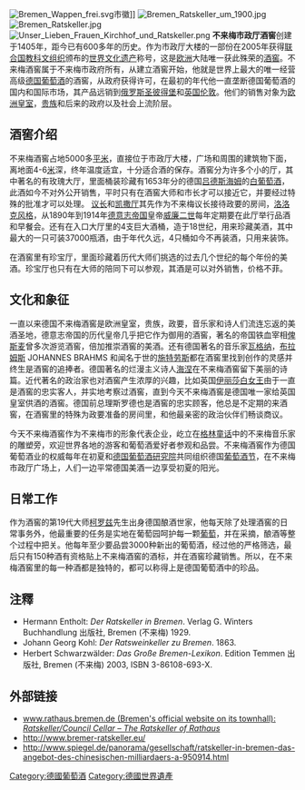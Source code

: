 [[File:Bremen_Wappen_frei.svg|thumb]]市徽]]
[[File:Bremen_Ratskeller_um_1900.jpg|right]]
[[File:Bremen_Ratskeller.jpg|right]]
[[File:Unser_Lieben_Frauen_Kirchhof_und_Ratskeller.png|right]]
'''不来梅市政厅酒窖'''创建于1405年，距今已有600多年的历史。作为市政厅大楼的一部份在2005年获得[[联合国教科文组织|联合国教科文组织]]颁布的[[世界文化遗产|世界文化遗产]]称号，这是[[欧洲|欧洲]]大陆唯一获此殊荣的[[酒窖|酒窖]]。不来梅酒窖属于不来梅市政府所有，从建立酒窖开始，他就是世界上最大的唯一经营高级[[德国|德国]][[葡萄酒|葡萄酒]]的酒窖，从政府获得许可，在最初的年代他一直垄断德国葡萄酒的国内和国际市场，其产品远销到[[俄罗斯|俄罗斯]][[圣彼得堡|圣彼得堡]]和[[英国|英国]][[伦敦|伦敦]]。他们的销售对象为[[欧洲皇室|欧洲皇室]]，[[贵族|贵族]]和后来的政府以及社会上流阶层。

==酒窖介绍==
不来梅酒窖占地5000多[[平米|平米]]，直接位于市政厅大楼，广场和周围的建筑物下面，离地面4-6[[米_(單位)|米]]深，终年温度适宜，十分适合酒的保存。酒窖分为许多个小的厅，其中著名的有玫瑰大厅，里面桶装珍藏有1653年分的德国[[吕德斯海姆|吕德斯海姆]]的[[白葡萄酒|白葡萄酒]]，此酒如今不对外公开销售，平时只有在酒窖大师和市长才可以接近它，并要经过特殊的批准才可以处理。 [[议长|议长]]和[[凯撒厅|凯撒厅]]其先作为不来梅议长接待政要的房间，[[洛洛克风格|洛洛克风格]]，从1890年到1914年[[德意志帝国|德意志帝国]]皇帝[[威廉二世_(德国)|威廉二世]]每年定期要在此厅举行品酒和早餐会。还有在入口大厅里的4支巨大酒桶，造于18世纪，用来珍藏美酒，其中最大的一只可装37000瓶酒，由于年代久远，4只桶如今不再装酒，只用来装饰。 

在酒窖里有珍宝厅，里面珍藏着历代大师们挑选的过去几个世纪的每个年份的美酒。珍宝厅也只有在大师的陪同下可以参观，其酒是可以对外销售，价格不菲。

==文化和象征==
一直以来德国不来梅酒窖是欧洲皇室，贵族，政要，音乐家和诗人们流连忘返的美酒圣地，德意志帝国的历代皇帝几乎把它作为御用的酒窖，著名的帝国铁血宰相[[俾斯麦|俾斯麦]]曾多次游览酒窖，倍加推崇酒窖的美酒。还有德国著名的音乐家[[瓦格纳|瓦格纳]]，[[布拉姆斯|布拉姆斯]] JOHANNES BRAHMS 和闻名于世的[[施特劳斯|施特劳斯]]都在酒窖里找到创作的灵感并终生是酒窖的追捧者。德国著名的烂漫主义诗人[[海涅|海涅]]在不来梅酒窖留下美丽的诗篇。近代著名的政治家也对酒窖产生浓厚的兴趣，比如英国[[伊丽莎白女王|伊丽莎白女王]]由于一直是酒窖的忠实客人，并实地考察过酒窖，直到今天不来梅酒窖是德国唯一家给英国皇室供酒的酒窖。德国前总理斯罗德也是酒窖的忠实顾客，他总是不定期的来酒窖，在酒窖里的特殊为政要准备的房间里，和他最亲密的政治伙伴们畅谈商议。

今天不来梅酒窖作为不来梅市的形象代表企业，屹立在[[格林童话|格林童话]]中的不来梅音乐家的雕塑旁，欢迎世界各地的游客和葡萄酒爱好者参观和品尝。不来梅酒窖作为德国葡萄酒业的权威每年在初夏和[[德国葡萄酒研究院|德国葡萄酒研究院]]共同组织德国[[葡萄酒节|葡萄酒节]]，在不来梅市政厅广场上，人们一边平常德国美酒一边享受初夏的阳光。

==日常工作==
作为酒窖的第19代大师[[柯罗兹|柯罗兹]]先生出身德国酿酒世家，他每天除了处理酒窖的日常事务外，他最重要的任务是实地在葡萄园呵护每一颗[[葡萄|葡萄]]，并在采摘，酿酒等整个过程中把关。他每年至少要品尝3000种新出的葡萄酒，经过他的严格筛选，最后只有150种酒有资格贴上不来梅酒窖的酒标，并在酒窖珍藏销售。所以，在不来梅酒窖里的每一种酒都是独特的，都可以称得上是德国葡萄酒中的珍品。

==注釋==
* Hermann Entholt: ''Der Ratskeller in Bremen''. Verlag G. Winters Buchhandlung 出版社, Bremen (不来梅) 1929.
* Johann Georg Kohl: ''Der Ratsweinkeller zu Bremen''. 1863.
* Herbert Schwarzwälder: ''Das Große Bremen-Lexikon''. Edition Temmen 出版社, Bremen (不来梅) 2003, ISBN 3-86108-693-X.

==外部链接==
*[http://www.rathaus.bremen.de/sixcms/detail.php?gsid=bremen54.c.2310.de www.rathaus.bremen.de (Bremen's official website on its townhall): ''Ratskeller/Council Cellar – The Ratskeller of Rathaus''] {{Wayback|url=http://www.rathaus.bremen.de/sixcms/detail.php?gsid=bremen54.c.2310.de |date=20201116004250 }}
*http://www.bremer-ratskeller.eu/ {{Wayback|url=http://www.bremer-ratskeller.eu/ |date=20210623204010 }}
*http://www.spiegel.de/panorama/gesellschaft/ratskeller-in-bremen-das-angebot-des-chinesischen-milliardaers-a-950914.html {{Wayback|url=http://www.spiegel.de/panorama/gesellschaft/ratskeller-in-bremen-das-angebot-des-chinesischen-milliardaers-a-950914.html |date=20201108074528 }}

{{德国的世界遗产}}

[[Category:德國葡萄酒|Category:德國葡萄酒]]
[[Category:德國世界遺產|Category:德國世界遺產]]